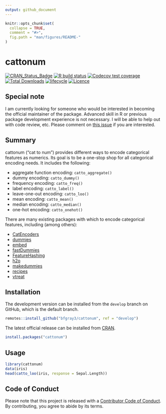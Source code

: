 ```yaml
---
output: github_document
---
```


<!-- README.md is generated from README.Rmd. Please edit that file -->

```r
knitr::opts_chunk$set(
  collapse = TRUE,
  comment = "#>",
  fig.path = "man/figures/README-"
)
```

# cattonum

[![CRAN_Status_Badge](http://www.r-pkg.org/badges/version/cattonum)](https://cran.r-project.org/package=cattonum)
[![R build status](https://github.com/bfgray3/cattonum/workflows/R-CMD-check/badge.svg)](https://github.com/bfgray3/cattonum)
[![Codecov test coverage](https://codecov.io/gh/bfgray3/cattonum/branch/develop/graph/badge.svg)](https://codecov.io/gh/bfgray3/cattonum?branch=develop)
[![Total Downloads](http://cranlogs.r-pkg.org/badges/grand-total/cattonum)](https://cran.r-project.org/package=cattonum)
[![lifecycle](https://img.shields.io/badge/lifecycle-maturing-blue.svg)](https://www.tidyverse.org/lifecycle/#maturing)
[![Licence](https://img.shields.io/github/license/mashape/apistatus.svg)](http://choosealicense.com/licenses/mit/)

## Special note

I am currently looking for someone who would be interested in becoming the official maintainer of the package. Advanced skill in R or previous package development experience is not necessary. I will be able to help out with code review, etc.  Please comment on [this issue](https://github.com/bfgray3/cattonum/issues/40) if you are interested.

## Summary

cattonum ("cat to num") provides different ways to encode categorical features as numerics.  Its goal is to be a one-stop shop for all categorical encoding needs.  It includes the following:

* aggregate function encoding: `catto_aggregate()`
* dummy encoding: `catto_dummy()`
* frequency encoding: `catto_freq()`
* label encoding: `catto_label()`
* leave-one-out encoding: `catto_loo()`
* mean encoding: `catto_mean()`
* median encoding: `catto_median()`
* one-hot encoding: `catto_onehot()`

There are many existing packages with which to encode categorical features, including (among others):

* [CatEncoders](https://cran.r-project.org/package=CatEncoders)
* [dummies](https://cran.r-project.org/package=dummies)
* [embed](https://github.com/tidymodels/embed)
* [fastDummies](https://cran.r-project.org/package=fastDummies)
* [FeatureHashing](https://cran.r-project.org/package=FeatureHashing)
* [h2o](https://cran.r-project.org/package=h2o)
* [makedummies](https://cran.r-project.org/package=makedummies)
* [recipes](https://cran.r-project.org/package=recipes)
* [vtreat](https://cran.r-project.org/package=vtreat)

## Installation

The development version can be installed from the `develop` branch on GitHub, which is the default branch.

```r
remotes::install_github("bfgray3/cattonum", ref = "develop")
```

The latest official release can be installed from [CRAN](https://CRAN.R-project.org/package=cattonum).

```r
install.packages("cattonum")
```

## Usage

```r
library(cattonum)
data(iris)
head(catto_loo(iris, response = Sepal.Length))
```

## Code of Conduct

Please note that this project is released with a
[Contributor Code of Conduct](https://github.com/bfgray3/cattonum/blob/develop/.github/CODE_OF_CONDUCT.md).
By contributing, you agree to abide by its terms.
